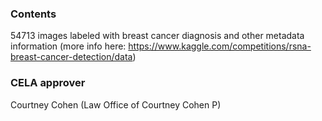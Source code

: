 ### Contents
54713 images labeled with breast cancer diagnosis and other metadata information (more info here: https://www.kaggle.com/competitions/rsna-breast-cancer-detection/data)

### CELA approver
Courtney Cohen (Law Office of Courtney Cohen P)